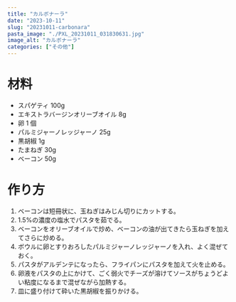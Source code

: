```yaml
---
title: "カルボナーラ"
date: "2023-10-11"
slug: "20231011-carbonara"
pasta_image: "./PXL_20231011_031830631.jpg"
image_alt: "カルボナーラ"
categories: ["その他"]
---
```


# 材料

- スパゲティ 100g
- エキストラバージンオリーブオイル 8g
- 卵 1 個
- パルミジャーノレッジャーノ 25g
- 黒胡椒 1g
- たまねぎ 30g
- ベーコン 50g

# 作り方

1. ベーコンは短冊状に、玉ねぎはみじん切りにカットする。
2. 1.5%の濃度の塩水でパスタを茹でる。
3. ベーコンをオリーブオイルで炒め、ベーコンの油が出てきたら玉ねぎを加えてさらに炒める。
4. ボウルに卵とすりおろしたパルミジャーノレッジャーノを入れ、よく混ぜておく。
5. パスタがアルデンテになったら、フライパンにパスタを加えて火を止める。
6. 卵液をパスタの上にかけて、ごく弱火でチーズが溶けてソースがちょうどよい粘度になるまで混ぜながら加熱する。
7. 皿に盛り付けて砕いた黒胡椒を振りかける。
